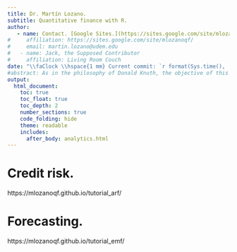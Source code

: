 ```yaml
---
title: Dr. Martín Lozano.
subtitle: Quantitative finance with R.
author:
   - name: Contact. [Google Sites.](https://sites.google.com/site/mlozanoqf/)
#     affiliation: https://sites.google.com/site/mlozanoqf/
#     email: martin.lozano@udem.edu
#   - name: Jack, the Supposed Contributor
#     affiliation: Living Room Couch
date: "\\faClock \\hspace{1 mm} Current commit: `r format(Sys.time(), '%d/%m/%Y, %H:%M:%S.')`"
#abstract: As in the philosophy of Donald Knuth, the objective of this document is to explain to human beings what we want a computer to do as literate programming. This is a work in progress and it is under revision.
output:
  html_document:
    toc: true
    toc_float: true
    toc_depth: 2
    number_sections: true
    code_folding: hide
    theme: readable
    includes:
      after_body: analytics.html
---
```


# Credit risk.

https://mlozanoqf.github.io/tutorial_arf/

# Forecasting.

https://mlozanoqf.github.io/tutorial_emf/
